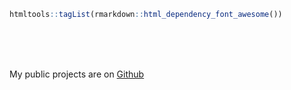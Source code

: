 
```{r, include=FALSE}
htmltools::tagList(rmarkdown::html_dependency_font_awesome())
```


<br>
<br>
<br>

My public projects are on <a href="https://github.com/retodomax"><i class="fa fa-github"></i> Github</a>